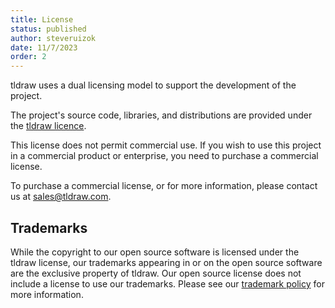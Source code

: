 ```yaml
---
title: License
status: published
author: steveruizok
date: 11/7/2023
order: 2
---
```


tldraw uses a dual licensing model to support the development of the project.

The project's source code, libraries, and distributions are provided under the [tldraw licence](https://github.com/tldraw/tldraw/blob/master/LICENSE.md).

This license does not permit commercial use. If you wish to use this project in a commercial product or enterprise, you need to purchase a commercial license.

To purchase a commercial license, or for more information, please contact us at [sales@tldraw.com](mailto:sales@tldraw.com).

## Trademarks

While the copyright to our open source software is licensed under the tldraw license, our trademarks appearing in or on the open source software are the exclusive property of tldraw. Our open source license does not include a license to use our trademarks.
Please see our [trademark policy](https://github.com/tldraw/tldraw/blob/master/TRADEMARKS.md) for more information.
